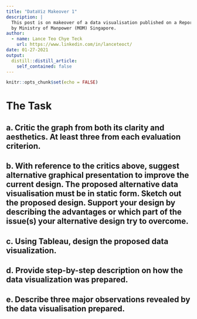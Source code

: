 ```yaml
---
title: "DataViz Makeover 1"
description: |
  This post is on makeover of a data visualisation published on a Report called "Labour Force in Singapore 2019" 
  by Ministry of Manpower (MOM) Singapore.
author:
  - name: Lance Teo Chye Teck
    url: https://www.linkedin.com/in/lanceteoct/
date: 01-27-2021
output:
  distill::distill_article:
    self_contained: false
---
```



```r
knitr::opts_chunk$set(echo = FALSE)
```

# The Task

## a. Critic the graph from both its clarity and aesthetics. At least three from each evaluation criterion.    


## b. With reference to the critics above, suggest alternative graphical presentation to improve the current design. The proposed alternative data visualisation must be in static form. Sketch out the proposed design. Support your design by describing the advantages or which part of the issue(s) your alternative design try to overcome.    

## c. Using Tableau, design the proposed data visualization.    

## d. Provide step-by-step description on how the data visualization was prepared.    

## e. Describe three major observations revealed by the data visualisation prepared.    



